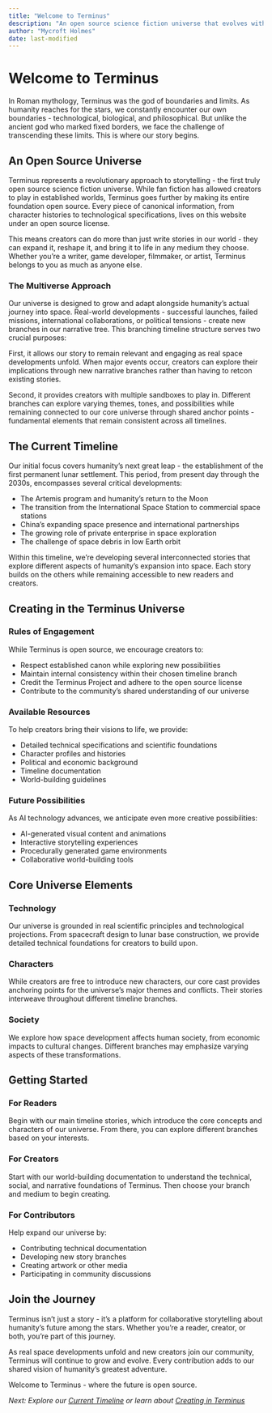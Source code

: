 ```yaml
---
title: "Welcome to Terminus"
description: "An open source science fiction universe that evolves with humanity's journey to the stars"
author: "Mycroft Holmes"
date: last-modified
---
```


# Welcome to Terminus

In Roman mythology, Terminus was the god of boundaries and limits. As humanity reaches for the stars, we constantly encounter our own boundaries - technological, biological, and philosophical. But unlike the ancient god who marked fixed borders, we face the challenge of transcending these limits. This is where our story begins.

## An Open Source Universe

Terminus represents a revolutionary approach to storytelling - the first truly open source science fiction universe. While fan fiction has allowed creators to play in established worlds, Terminus goes further by making its entire foundation open source. Every piece of canonical information, from character histories to technological specifications, lives on this website under an open source license.

This means creators can do more than just write stories in our world - they can expand it, reshape it, and bring it to life in any medium they choose. Whether you're a writer, game developer, filmmaker, or artist, Terminus belongs to you as much as anyone else.

### The Multiverse Approach

Our universe is designed to grow and adapt alongside humanity's actual journey into space. Real-world developments - successful launches, failed missions, international collaborations, or political tensions - create new branches in our narrative tree. This branching timeline structure serves two crucial purposes:

First, it allows our story to remain relevant and engaging as real space developments unfold. When major events occur, creators can explore their implications through new narrative branches rather than having to retcon existing stories.

Second, it provides creators with multiple sandboxes to play in. Different branches can explore varying themes, tones, and possibilities while remaining connected to our core universe through shared anchor points - fundamental elements that remain consistent across all timelines.

## The Current Timeline

Our initial focus covers humanity's next great leap - the establishment of the first permanent lunar settlement. This period, from present day through the 2030s, encompasses several critical developments:

- The Artemis program and humanity's return to the Moon
- The transition from the International Space Station to commercial space stations
- China's expanding space presence and international partnerships
- The growing role of private enterprise in space exploration
- The challenge of space debris in low Earth orbit

Within this timeline, we're developing several interconnected stories that explore different aspects of humanity's expansion into space. Each story builds on the others while remaining accessible to new readers and creators.

## Creating in the Terminus Universe

### Rules of Engagement

While Terminus is open source, we encourage creators to:

- Respect established canon while exploring new possibilities
- Maintain internal consistency within their chosen timeline branch
- Credit the Terminus Project and adhere to the open source license
- Contribute to the community's shared understanding of our universe

### Available Resources

To help creators bring their visions to life, we provide:

- Detailed technical specifications and scientific foundations
- Character profiles and histories
- Political and economic background
- Timeline documentation
- World-building guidelines

### Future Possibilities

As AI technology advances, we anticipate even more creative possibilities:

- AI-generated visual content and animations
- Interactive storytelling experiences
- Procedurally generated game environments
- Collaborative world-building tools

## Core Universe Elements

### Technology
Our universe is grounded in real scientific principles and technological projections. From spacecraft design to lunar base construction, we provide detailed technical foundations for creators to build upon.

### Characters
While creators are free to introduce new characters, our core cast provides anchoring points for the universe's major themes and conflicts. Their stories interweave throughout different timeline branches.

### Society
We explore how space development affects human society, from economic impacts to cultural changes. Different branches may emphasize varying aspects of these transformations.

## Getting Started

### For Readers
Begin with our main timeline stories, which introduce the core concepts and characters of our universe. From there, you can explore different branches based on your interests.

### For Creators
Start with our world-building documentation to understand the technical, social, and narrative foundations of Terminus. Then choose your branch and medium to begin creating.

### For Contributors
Help expand our universe by:

- Contributing technical documentation
- Developing new story branches
- Creating artwork or other media
- Participating in community discussions

## Join the Journey

Terminus isn't just a story - it's a platform for collaborative storytelling about humanity's future among the stars. Whether you're a reader, creator, or both, you're part of this journey.

As real space developments unfold and new creators join our community, Terminus will continue to grow and evolve. Every contribution adds to our shared vision of humanity's greatest adventure.

Welcome to Terminus - where the future is open source.

*Next: Explore our [Current Timeline](timeline/main.qmd) or learn about [Creating in Terminus](creators/guide.qmd)*